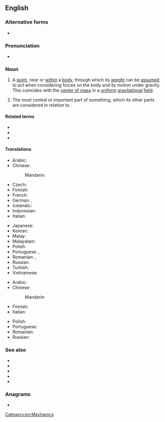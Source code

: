 ==English==
{{wikipedia}}

===Alternative forms===
* {{l|en|centre of gravity}} {{qualifier|British and Canadian spelling}}

===Pronunciation===
* {{IPA|en|/ˌsen.təɹ əv ˈɡɹæv.ə.ti/}}

===Noun===
{{en-noun|centers of gravity}} {{term-label|en|American spelling}}

# {{lb|en|physics}} A [[point]], near or [[within]] a [[body]], through which its [[weight]] can be [[assumed]] to act when considering forces on the body and its motion under gravity. This coincides with the [[center of mass]] in a [[uniform]] [[gravitational]] [[field]].
# {{lb|en|metaphorical}} The most central or important part of something, which	its other parts are considered in relation to.

====Related terms====
* {{l|en|center of buoyancy}}
* {{l|en|center of inertia}}
* {{l|en|center of mass}}

====Translations====
{{trans-top|point, near or within a body, at which the object's mass can be assumed to be concentrated}}
* Arabic: {{t|ar|مَرْكَز الْجَاذِبِيَّة|m}}
* Chinese:
*: Mandarin: {{t+|cmn|重心|tr=zhòngxīn}}
* Czech: {{t+|cs|těžiště|n}}
* Finnish: {{t+|fi|painopiste}}
* French: {{t+|fr|centre de gravité|m}}
* German: {{t+|de|Schwerpunkt|n}}, {{t|de|Gravizentrum|n}}
* Icelandic: {{t|is|þyngdarpunktur|m}}
* Indonesian: {{t|id|pusat gravitasi}}
* Italian: {{t+|it|baricentro|m}}
{{trans-mid}}
* Japanese: {{t+|ja|重心|tr=じゅうしん, jūshin}}
* Korean: {{t|ko|무게중심}}
* Malay: {{t|ms|pusat graviti}}
* Malayalam: {{t|ml|ഗുരുത്വാകർഷണകേന്ദ്രം}}
* Polish: {{t|pl|środek ciężkości}}
* Portuguese: {{t+|pt|baricentro|m}}, {{t|pt|centro de gravidade|m}}
* Romanian: {{t|ro|centru de greutate|n}}, {{t+|ro|centru de gravitație|n}}
* Russian: {{t+|ru|центр тя́жести|m|sc=Cyrl}}
* Turkish: {{t+|tr|ağırlık merkezi}}
* Vietnamese: {{t+|vi|trọng tâm}}
{{trans-bottom}}

{{trans-top|any pivotal or central idea or group}}
* Arabic: {{t-needed|ar}}
* Chinese:
*: Mandarin: {{t+|cmn|重心|tr=zhòngxīn}}
* Finnish: {{t+|fi|painopiste}}
* Italian: {{t+|it|baricentro|m}}
{{trans-mid}}
* Polish: {{t|pl|środek ciężkości|m}}
* Portuguese: {{t|pt|centro de gravidade|m}}
* Romanian: {{t|ro|centru de greutate|n}}
* Russian: {{t-needed|ru}}
{{trans-bottom}}

===See also===
* {{l|en|centre of buoyancy}}
* {{l|en|centre of inertia}}
* {{l|en|centre of mass}}
* {{l|en|barycentre}}
* {{l|en|barycentric}}

===Anagrams===
* {{anagrams|en|a=aceefginorrttvy|centre of gravity}}

[[Category:en:Mechanics]]